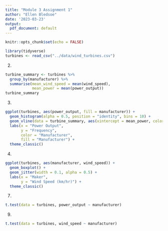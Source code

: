 ```yaml
---
title: "Module 3 Assignment 1"
author: "Ellen Bledsoe"
date: '2023-03-23'
output:
  pdf_document: default
---
```


```r
knitr::opts_chunk$set(echo = FALSE)
```


```r
library(tidyverse)
turbines <- read_csv("../data/wind_turbines.csv")
```


2.  

```r
turbine_summary <- turbines %>% 
  group_by(manufacturer) %>% 
  summarise(mean_wind_speed = mean(wind_speed),
            mean_power = mean(power_output))
turbine_summary
```

3.  

```r
ggplot(turbines, aes(power_output, fill = manufacturer)) +
  geom_histogram(alpha = 0.5, position = "identity", bins = 10) +
  geom_vline(data = turbine_summary, aes(xintercept = mean_power, color = manufacturer)) +
  labs(x = "Power Output",
       y = "Frequency",
       color = "Manufacturer",
       fill = "Manufacturer") +
  theme_classic()
```

4.  

```r
ggplot(turbines, aes(manufacturer, wind_speed)) +
  geom_boxplot() +
  geom_jitter(width = 0.1, alpha = 0.5) +
  labs(x = "Maker",
       y = "Wind Speed (km/hr)") +
  theme_classic()
```

7.  

```r
t.test(data = turbines, power_output ~ manufacturer)
```


9.  

```r
t.test(data = turbines, wind_speed ~ manufacturer)
```
